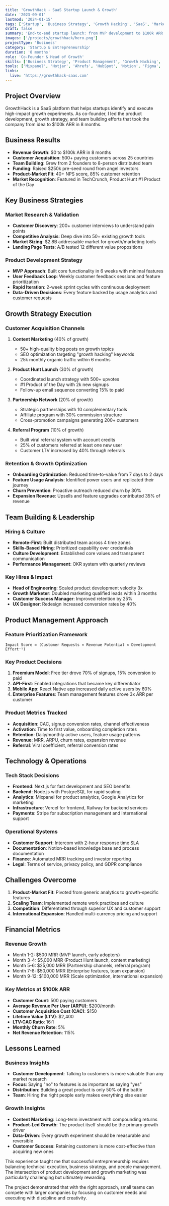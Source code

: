 ```yaml
---
title: 'GrowthHack - SaaS Startup Launch & Growth'
date: '2023-09-01'
lastmod: '2024-01-15'
tags: ['Startup', 'Business Strategy', 'Growth Hacking', 'SaaS', 'Marketing']
draft: false
summary: 'End-to-end startup launch: from MVP development to $100k ARR in 8 months through data-driven growth strategies'
images: ['/projects/growthhack/hero.png']
projectType: 'Business'
category: 'Startup & Entrepreneurship'
duration: '8 months'
role: 'Co-Founder & Head of Growth'
skills: ['Business Strategy', 'Product Management', 'Growth Hacking', 'Data Analysis', 'Team Leadership']
tools: ['Mixpanel', 'Hotjar', 'Ahrefs', 'HubSpot', 'Notion', 'Figma', 'Stripe', 'PostgreSQL']
links:
  live: 'https://growthhack-saas.com'
---
```


## Project Overview

GrowthHack is a SaaS platform that helps startups identify and execute high-impact growth experiments. As co-founder, I led the product development, growth strategy, and team building efforts that took the company from idea to $100k ARR in 8 months.

## Business Results

- **Revenue Growth**: $0 to $100k ARR in 8 months
- **Customer Acquisition**: 500+ paying customers across 25 countries
- **Team Building**: Grew from 2 founders to 8-person distributed team
- **Funding**: Raised $250k pre-seed round from angel investors
- **Product-Market Fit**: 40+ NPS score, 85% customer retention
- **Market Recognition**: Featured in TechCrunch, Product Hunt #1 Product of the Day

## Key Business Strategies

### Market Research & Validation
- **Customer Discovery**: 200+ customer interviews to understand pain points
- **Competitive Analysis**: Deep dive into 50+ existing growth tools
- **Market Sizing**: $2.8B addressable market for growth/marketing tools
- **Landing Page Tests**: A/B tested 12 different value propositions

### Product Development Strategy
- **MVP Approach**: Built core functionality in 6 weeks with minimal features
- **User Feedback Loop**: Weekly customer feedback sessions and feature prioritization
- **Rapid Iteration**: 2-week sprint cycles with continuous deployment
- **Data-Driven Decisions**: Every feature backed by usage analytics and customer requests

## Growth Strategy Execution

### Customer Acquisition Channels
1. **Content Marketing** (40% of growth)
   - 50+ high-quality blog posts on growth topics
   - SEO optimization targeting "growth hacking" keywords
   - 25k monthly organic traffic within 6 months

2. **Product Hunt Launch** (30% of growth)
   - Coordinated launch strategy with 500+ upvotes
   - #1 Product of the Day with 2k new signups
   - Follow-up email sequence converting 15% to paid

3. **Partnership Network** (20% of growth)
   - Strategic partnerships with 10 complementary tools
   - Affiliate program with 30% commission structure
   - Cross-promotion campaigns generating 200+ customers

4. **Referral Program** (10% of growth)
   - Built viral referral system with account credits
   - 25% of customers referred at least one new user
   - Customer LTV increased by 40% through referrals

### Retention & Growth Optimization
- **Onboarding Optimization**: Reduced time-to-value from 7 days to 2 days
- **Feature Usage Analysis**: Identified power users and replicated their journey
- **Churn Prevention**: Proactive outreach reduced churn by 30%
- **Expansion Revenue**: Upsells and feature upgrades contributed 35% of revenue

## Team Building & Leadership

### Hiring & Culture
- **Remote-First**: Built distributed team across 4 time zones
- **Skills-Based Hiring**: Prioritized capability over credentials
- **Culture Development**: Established core values and transparent communication
- **Performance Management**: OKR system with quarterly reviews

### Key Hires & Impact
- **Head of Engineering**: Scaled product development velocity 3x
- **Growth Marketer**: Doubled marketing qualified leads within 3 months
- **Customer Success Manager**: Improved retention by 25%
- **UX Designer**: Redesign increased conversion rates by 40%

## Product Management Approach

### Feature Prioritization Framework
```
Impact Score = (Customer Requests × Revenue Potential × Development Effort⁻¹)
```

### Key Product Decisions
1. **Freemium Model**: Free tier drove 70% of signups, 15% conversion to paid
2. **API-First**: Enabled integrations that became key differentiator
3. **Mobile App**: React Native app increased daily active users by 60%
4. **Enterprise Features**: Team management features drove 3x ARR per customer

### Product Metrics Tracked
- **Acquisition**: CAC, signup conversion rates, channel effectiveness
- **Activation**: Time to first value, onboarding completion rates
- **Retention**: Daily/monthly active users, feature usage patterns
- **Revenue**: MRR, ARPU, churn rates, expansion revenue
- **Referral**: Viral coefficient, referral conversion rates

## Technology & Operations

### Tech Stack Decisions
- **Frontend**: Next.js for fast development and SEO benefits
- **Backend**: Node.js with PostgreSQL for rapid scaling
- **Analytics**: Mixpanel for product analytics, Google Analytics for marketing
- **Infrastructure**: Vercel for frontend, Railway for backend services
- **Payments**: Stripe for subscription management and international support

### Operational Systems
- **Customer Support**: Intercom with 2-hour response time SLA
- **Documentation**: Notion-based knowledge base and process documentation
- **Finance**: Automated MRR tracking and investor reporting
- **Legal**: Terms of service, privacy policy, and GDPR compliance

## Challenges Overcome

1. **Product-Market Fit**: Pivoted from generic analytics to growth-specific features
2. **Scaling Team**: Implemented remote work practices and culture
3. **Competition**: Differentiated through superior UX and customer support
4. **International Expansion**: Handled multi-currency pricing and support

## Financial Metrics

### Revenue Growth
- Month 1-2: $500 MRR (MVP launch, early adopters)
- Month 3-4: $5,000 MRR (Product Hunt launch, content marketing)
- Month 5-6: $25,000 MRR (Partnership channels, referral program)
- Month 7-8: $50,000 MRR (Enterprise features, team expansion)
- Month 9-12: $100,000 MRR (Scale optimization, international expansion)

### Key Metrics at $100k ARR
- **Customer Count**: 500 paying customers
- **Average Revenue Per User (ARPU)**: $200/month
- **Customer Acquisition Cost (CAC)**: $150
- **Lifetime Value (LTV)**: $2,400
- **LTV:CAC Ratio**: 16:1
- **Monthly Churn Rate**: 5%
- **Net Revenue Retention**: 115%

## Lessons Learned

### Business Insights
- **Customer Development**: Talking to customers is more valuable than any market research
- **Focus**: Saying "no" to features is as important as saying "yes"
- **Distribution**: Building a great product is only 50% of the battle
- **Team**: Hiring the right people early makes everything else easier

### Growth Insights
- **Content Marketing**: Long-term investment with compounding returns
- **Product-Led Growth**: The product itself should be the primary growth driver
- **Data-Driven**: Every growth experiment should be measurable and reversible
- **Customer Success**: Retaining customers is more cost-effective than acquiring new ones

This experience taught me that successful entrepreneurship requires balancing technical execution, business strategy, and people management. The intersection of product development and growth marketing was particularly challenging but ultimately rewarding.

The project demonstrated that with the right approach, small teams can compete with larger companies by focusing on customer needs and executing with discipline and creativity.